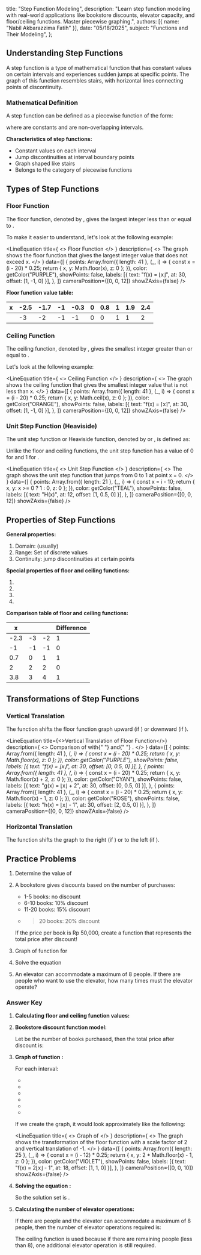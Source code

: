 
  title: "Step Function Modeling",
  description: "Learn step function modeling with real-world applications like bookstore discounts, elevator capacity, and floor/ceiling functions. Master piecewise graphing.",
  authors: [{ name: "Nabil Akbarazzima Fatih" }],
  date: "05/18/2025",
  subject: "Functions and Their Modeling",
};

## Understanding Step Functions

A step function is a type of mathematical function that has constant values on certain intervals and experiences sudden jumps at specific points. The graph of this function resembles stairs, with horizontal lines connecting points of discontinuity.

### Mathematical Definition

A step function can be defined as a piecewise function of the form:

<BlockMath math="f(x) = \begin{cases} c_1, & \text{if } a_1 \leq x < b_1 \\ c_2, & \text{if } a_2 \leq x < b_2 \\ c_3, & \text{if } a_3 \leq x < b_3 \\ \vdots \\ c_n, & \text{if } a_n \leq x < b_n \end{cases}" />

where <InlineMath math="c_1, c_2, c_3, \ldots, c_n" /> are constants and <InlineMath math="[a_i, b_i)" /> are non-overlapping intervals.

**Characteristics of step functions:**

- Constant values on each interval
- Jump discontinuities at interval boundary points
- Graph shaped like stairs
- Belongs to the category of piecewise functions

## Types of Step Functions

### Floor Function

The floor function, denoted by <InlineMath math="\lfloor x \rfloor" />, gives the largest integer less than or equal to <InlineMath math="x" />.

<BlockMath math="\lfloor x \rfloor = \max\{n \in \mathbb{Z} : n \leq x\}" />

To make it easier to understand, let's look at the following example:

<LineEquation
  title={
    <>
      Floor Function <InlineMath math="f(x) = \lfloor x \rfloor" />
    </>
  }
  description={
    <>
      The graph shows the floor function that gives the largest integer value
      that does not exceed x.
    </>
  }
  data={[
    {
      points: Array.from({ length: 41 }, (_, i) => {
        const x = (i - 20) * 0.25;
        return { x, y: Math.floor(x), z: 0 };
      }),
      color: getColor("PURPLE"),
      showPoints: false,
      labels: [{ text: "f(x) = ⌊x⌋", at: 30, offset: [1, -1, 0] }],
    },
  ]}
  cameraPosition={[0, 0, 12]}
  showZAxis={false}
/>

**Floor function value table:**

| x                                       | -2.5 | -1.7 | -1  | -0.3 | 0   | 0.8 | 1   | 1.9 | 2.4 |
| --------------------------------------- | ---- | ---- | --- | ---- | --- | --- | --- | --- | --- |
| <InlineMath math="\lfloor x \rfloor" /> | -3   | -2   | -1  | -1   | 0   | 0   | 1   | 1   | 2   |

### Ceiling Function

The ceiling function, denoted by <InlineMath math="\lceil x \rceil" />, gives the smallest integer greater than or equal to <InlineMath math="x" />.

<BlockMath math="\lceil x \rceil = \min\{n \in \mathbb{Z} : n \geq x\}" />

Let's look at the following example:

<LineEquation
  title={
    <>
      Ceiling Function <InlineMath math="f(x) = \lceil x \rceil" />
    </>
  }
  description={
    <>
      The graph shows the ceiling function that gives the smallest integer value
      that is not less than x.
    </>
  }
  data={[
    {
      points: Array.from({ length: 41 }, (_, i) => {
        const x = (i - 20) * 0.25;
        return { x, y: Math.ceil(x), z: 0 };
      }),
      color: getColor("ORANGE"),
      showPoints: false,
      labels: [{ text: "f(x) = ⌈x⌉", at: 30, offset: [1, -1, 0] }],
    },
  ]}
  cameraPosition={[0, 0, 12]}
  showZAxis={false}
/>

### Unit Step Function (Heaviside)

The unit step function or Heaviside function, denoted by <InlineMath math="H(x)" /> or <InlineMath math="u(x)" />, is defined as:

<BlockMath math="H(x) = \begin{cases} 0, & \text{if } x < 0 \\ 1, & \text{if } x \geq 0 \end{cases}" />

Unlike the floor and ceiling functions, the unit step function has a value of 0 for <InlineMath math="x < 0" /> and 1 for <InlineMath math="x \geq 0" />.

<LineEquation
  title={
    <>
      Unit Step Function <InlineMath math="H(x)" />
    </>
  }
  description={
    <>
      The graph shows the unit step function that jumps from 0 to 1 at point x =
      0.
    </>
  }
  data={[
    {
      points: Array.from({ length: 21 }, (_, i) => {
        const x = i - 10;
        return { x, y: x >= 0 ? 1 : 0, z: 0 };
      }),
      color: getColor("TEAL"),
      showPoints: false,
      labels: [{ text: "H(x)", at: 12, offset: [1, 0.5, 0] }],
    },
  ]}
  cameraPosition={[0, 0, 12]}
  showZAxis={false}
/>

## Properties of Step Functions

**General properties:**

1. Domain: <InlineMath math="\mathbb{R}" /> (usually)
2. Range: Set of discrete values
3. Continuity: jump discontinuities at certain points

**Special properties of floor and ceiling functions:**

1. <InlineMath math="\lfloor x \rfloor \leq x < \lfloor x \rfloor + 1" />
2. <InlineMath math="\lceil x \rceil - 1 < x \leq \lceil x \rceil" />
3. <InlineMath math="\lceil x \rceil = \lfloor x \rfloor + 1 \text{ if } x \notin \mathbb{Z}" />
4. <InlineMath math="\lceil x \rceil = \lfloor x \rfloor \text{ if } x \in \mathbb{Z}" />

**Comparison table of floor and ceiling functions:**

| x    | <InlineMath math="\lfloor x \rfloor" /> | <InlineMath math="\lceil x \rceil" /> | Difference |
| ---- | --------------------------------------- | ------------------------------------- | ---------- |
| -2.3 | -3                                      | -2                                    | 1          |
| -1   | -1                                      | -1                                    | 0          |
| 0.7  | 0                                       | 1                                     | 1          |
| 2    | 2                                       | 2                                     | 0          |
| 3.8  | 3                                       | 4                                     | 1          |

## Transformations of Step Functions

### Vertical Translation

The function <InlineMath math="f(x) = \lfloor x \rfloor + k" /> shifts the floor function graph upward (if <InlineMath math="k > 0" />) or downward (if <InlineMath math="k < 0" />).

<LineEquation
  title={<>Vertical Translation of Floor Function</>}
  description={
    <>
      Comparison of <InlineMath math="f(x) = \lfloor x \rfloor" /> with{" "}
      <InlineMath math="g(x) = \lfloor x \rfloor + 2" /> and{" "}
      <InlineMath math="h(x) = \lfloor x \rfloor - 1" />.
    </>
  }
  data={[
    {
      points: Array.from({ length: 41 }, (_, i) => {
        const x = (i - 20) * 0.25;
        return { x, y: Math.floor(x), z: 0 };
      }),
      color: getColor("PURPLE"),
      showPoints: false,
      labels: [{ text: "f(x) = ⌊x⌋", at: 30, offset: [0, 0.5, 0] }],
    },
    {
      points: Array.from({ length: 41 }, (_, i) => {
        const x = (i - 20) * 0.25;
        return { x, y: Math.floor(x) + 2, z: 0 };
      }),
      color: getColor("CYAN"),
      showPoints: false,
      labels: [{ text: "g(x) = ⌊x⌋ + 2", at: 30, offset: [0, 0.5, 0] }],
    },
    {
      points: Array.from({ length: 41 }, (_, i) => {
        const x = (i - 20) * 0.25;
        return { x, y: Math.floor(x) - 1, z: 0 };
      }),
      color: getColor("ROSE"),
      showPoints: false,
      labels: [{ text: "h(x) = ⌊x⌋ - 1", at: 30, offset: [2, 0.5, 0] }],
    },
  ]}
  cameraPosition={[0, 0, 12]}
  showZAxis={false}
/>

### Horizontal Translation

The function <InlineMath math="f(x) = \lfloor x - h \rfloor" /> shifts the graph to the right (if <InlineMath math="h > 0" />) or to the left (if <InlineMath math="h < 0" />).

## Practice Problems

1. Determine the value of <InlineMath math="\lfloor 3.7 \rfloor + \lceil -2.3 \rceil" />

2. A bookstore gives discounts based on the number of purchases:

   - 1-5 books: no discount
   - 6-10 books: 10% discount
   - 11-20 books: 15% discount
   - > 20 books: 20% discount

   If the price per book is Rp 50,000, create a function that represents the total price after discount!

3. Graph of function <InlineMath math="f(x) = 2\lfloor x \rfloor - 1" /> for <InlineMath math="-3 \leq x \leq 3" />

4. Solve the equation <InlineMath math="\lfloor 2x + 1 \rfloor = 5" />

5. An elevator can accommodate a maximum of 8 people. If there are <InlineMath math="n" /> people who want to use the elevator, how many times must the elevator operate?

### Answer Key

1. **Calculating floor and ceiling function values:**

   <div className="flex flex-col gap-4">
     <BlockMath math="\lfloor 3.7 \rfloor = 3 \text{ (largest integer } \leq 3.7\text{)}" />
     <BlockMath math="\lceil -2.3 \rceil = -2 \text{ (smallest integer } \geq -2.3\text{)}" />
     <BlockMath math="\lfloor 3.7 \rfloor + \lceil -2.3 \rceil = 3 + (-2) = 1" />
   </div>

2. **Bookstore discount function model:**

   Let <InlineMath math="n" /> be the number of books purchased, then the total price after discount is:

   <div className="flex flex-col gap-4">
     <BlockMath math="H(n) = \begin{cases} 50000n, & \text{if } 1 \leq n \leq 5 \\ 50000n \times 0.9, & \text{if } 6 \leq n \leq 10 \\ 50000n \times 0.85, & \text{if } 11 \leq n \leq 20 \\ 50000n \times 0.8, & \text{if } n > 20 \end{cases}" />
   </div>

3. **Graph of function <InlineMath math="f(x) = 2\lfloor x \rfloor - 1" />:**

   For each interval:

   - <InlineMath math="-3 \leq x < -2: f(x) = 2(-3) - 1 = -7" />
   - <InlineMath math="-2 \leq x < -1: f(x) = 2(-2) - 1 = -5" />
   - <InlineMath math="-1 \leq x < 0: f(x) = 2(-1) - 1 = -3" />
   - <InlineMath math="0 \leq x < 1: f(x) = 2(0) - 1 = -1" />
   - <InlineMath math="1 \leq x < 2: f(x) = 2(1) - 1 = 1" />
   - <InlineMath math="2 \leq x \leq 3: f(x) = 2(2) - 1 = 3" />

   If we create the graph, it would look approximately like the following:

   <LineEquation
     title={
       <>
         Graph of <InlineMath math="f(x) = 2\lfloor x \rfloor - 1" />
       </>
     }
     description={
       <>
         The graph shows the transformation of the floor function with a scale
         factor of 2 and vertical translation of -1.
       </>
     }
     data={[
       {
         points: Array.from({ length: 25 }, (_, i) => {
           const x = (i - 12) * 0.25;
           return { x, y: 2 * Math.floor(x) - 1, z: 0 };
         }),
         color: getColor("VIOLET"),
         showPoints: false,
         labels: [{ text: "f(x) = 2⌊x⌋ - 1", at: 18, offset: [1, 1, 0] }],
       },
     ]}
     cameraPosition={[0, 0, 10]}
     showZAxis={false}
   />

4. **Solving the equation <InlineMath math="\lfloor 2x + 1 \rfloor = 5" />:**

   <div className="flex flex-col gap-4">
     <BlockMath math="5 \leq 2x + 1 < 6" />
     <BlockMath math="4 \leq 2x < 5" />
     <BlockMath math="2 \leq x < 2.5" />
   </div>

   So the solution set is <InlineMath math="x \in [2, 2.5)" />.

5. **Calculating the number of elevator operations:**

   If there are <InlineMath math="n" /> people and the elevator can accommodate a maximum of 8 people, then the number of elevator operations required is:

   <BlockMath math="f(n) = \lceil \frac{n}{8} \rceil" />

   The ceiling function is used because if there are remaining people (less than 8), one additional elevator operation is still required.
